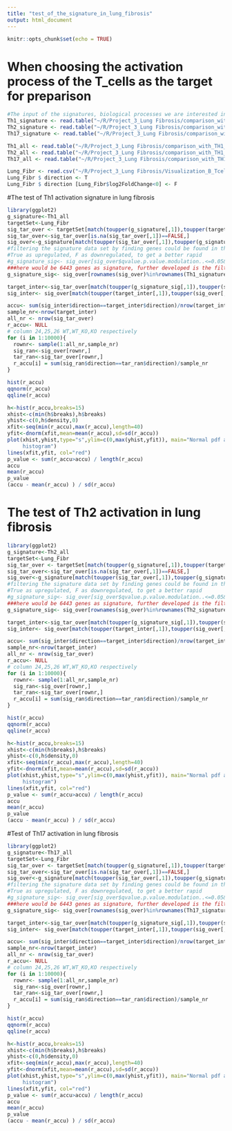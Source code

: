 ```yaml
---
title: "test_of_the_signature_in_lung_fibrosis"
output: html_document
---
```


```r
knitr::opts_chunk$set(echo = TRUE)
```
# When choosing the activation process of the T_cells as the target for preparison
```r
#The input of the signatures, biological processes we are interested in are the activation of Th1, Th2 and Th17
Th1_signature <- read.table("~/R/Project_3_Lung Fibrosis/comparison_with_TH1_TH2/GSE14308_TH2_VS_TH1_UP_for_TH/GSE14308_family.xml/Th0 to Th1.txt",stringsAsFactors = F, as.is = T)
Th2_signature <- read.table("~/R/Project_3_Lung Fibrosis/comparison_with_TH1_TH2/GSE14308_TH2_VS_TH1_UP_for_TH/GSE14308_family.xml/Th0 to Th2.txt",stringsAsFactors = F, as.is = T)
Th17_signature <- read.table("~/R/Project_3_Lung Fibrosis/comparison_with_TH1_TH2/GSE14308_TH2_VS_TH1_UP_for_TH/GSE14308_family.xml/Th0 to Th17.txt",stringsAsFactors = F, as.is = T)

Th1_all <- read.table("~/R/Project_3_Lung Fibrosis/comparison_with_TH1_TH2/GSE14308_TH2_VS_TH1_UP_for_TH/GSE14308_family.xml/overall_expression_of_Th1.txt", stringsAsFactors = F, as.is = T)
Th2_all <- read.table("~/R/Project_3_Lung Fibrosis/comparison_with_TH1_TH2/GSE14308_TH2_VS_TH1_UP_for_TH/GSE14308_family.xml/overall_expression_of_Th2.txt", stringsAsFactors = F, as.is = T)
Th17_all <- read.table("~/R/Project_3_Lung Fibrosis/comparison_with_TH1_TH2/GSE14308_TH2_VS_TH1_UP_for_TH/GSE14308_family.xml/overall_expression_of_Th17.txt", stringsAsFactors = F, as.is = T)

Lung_Fibr <- read.csv("~/R/Project_3_Lung Fibrosis/Visualization_B_Tcells/DifferentialExpressionResults_TCells.csv",stringsAsFactors = F, as.is = T)
Lung_Fibr $ direction <- T
Lung_Fibr $ direction [Lung_Fibr$log2FoldChange<0] <- F
```
#The test of Th1 activation signature in lung fibrosis
```r
library(ggplot2)
g_signature<-Th1_all
targetSet<-Lung_Fibr
sig_tar_over <- targetSet[match(toupper(g_signature[,1]),toupper(targetSet[,1])),]
sig_tar_over<-sig_tar_over[is.na(sig_tar_over[,1])==FALSE,]
sig_over<-g_signature[match(toupper(sig_tar_over[,1]),toupper(g_signature[,1])),]
#filtering the signature data set by finding genes could be found in the signature set, also important
#True as upregulated, F as downregulated, to get a better rapid
#g_signature_sig<- sig_over[sig_over$qvalue.p.value.modulation..<=0.05&abs(sig_over$FoldChange.Combi.vs..none.)>=2,]
###here would be 6443 genes as signature, further developed is the filtering of the genes
g_signature_sig<- sig_over[rownames(sig_over)%in%rownames(Th1_signature),]

target_inter<-sig_tar_over[match(toupper(g_signature_sig[,1]),toupper(sig_tar_over[,1])),]
sig_inter<- sig_over[match(toupper(target_inter[,1]),toupper(sig_over[,1])),]

accu<- sum(sig_inter$direction==target_inter$direction)/nrow(target_inter)
sample_nr<-nrow(target_inter)
all_nr <- nrow(sig_tar_over)
r_accu<- NULL
# column 24,25,26 WT,WT_KO,KO respectively
for (i in 1:10000){
  rownr<- sample(1:all_nr,sample_nr) 
  sig_ran<-sig_over[rownr,]
  tar_ran<-sig_tar_over[rownr,]
  r_accu[i] = sum(sig_ran$direction==tar_ran$direction)/sample_nr
}

hist(r_accu)
qqnorm(r_accu)
qqline(r_accu)

h<-hist(r_accu,breaks=15)
xhist<-c(min(h$breaks),h$breaks)
yhist<-c(0,h$density,0)
xfit<-seq(min(r_accu),max(r_accu),length=40)
yfit<-dnorm(xfit,mean=mean(r_accu),sd=sd(r_accu))
plot(xhist,yhist,type="s",ylim=c(0,max(yhist,yfit)), main="Normal pdf and
     histogram")
lines(xfit,yfit, col="red")
p_value <- sum(r_accu>accu) / length(r_accu)
accu
mean(r_accu)
p_value 
(accu - mean(r_accu) ) / sd(r_accu)
```

# The test of Th2 activation in lung fibrosis

```r

library(ggplot2)
g_signature<-Th2_all
targetSet<-Lung_Fibr
sig_tar_over <- targetSet[match(toupper(g_signature[,1]),toupper(targetSet[,1])),]
sig_tar_over<-sig_tar_over[is.na(sig_tar_over[,1])==FALSE,]
sig_over<-g_signature[match(toupper(sig_tar_over[,1]),toupper(g_signature[,1])),]
#filtering the signature data set by finding genes could be found in the signature set, also important
#True as upregulated, F as downregulated, to get a better rapid
#g_signature_sig<- sig_over[sig_over$qvalue.p.value.modulation..<=0.05&abs(sig_over$FoldChange.Combi.vs..none.)>=2,]
###here would be 6443 genes as signature, further developed is the filtering of the genes
g_signature_sig<- sig_over[rownames(sig_over)%in%rownames(Th2_signature),]

target_inter<-sig_tar_over[match(toupper(g_signature_sig[,1]),toupper(sig_tar_over[,1])),]
sig_inter<- sig_over[match(toupper(target_inter[,1]),toupper(sig_over[,1])),]

accu<- sum(sig_inter$direction==target_inter$direction)/nrow(target_inter)
sample_nr<-nrow(target_inter)
all_nr <- nrow(sig_tar_over)
r_accu<- NULL
# column 24,25,26 WT,WT_KO,KO respectively
for (i in 1:10000){
  rownr<- sample(1:all_nr,sample_nr) 
  sig_ran<-sig_over[rownr,]
  tar_ran<-sig_tar_over[rownr,]
  r_accu[i] = sum(sig_ran$direction==tar_ran$direction)/sample_nr
}

hist(r_accu)
qqnorm(r_accu)
qqline(r_accu)

h<-hist(r_accu,breaks=15)
xhist<-c(min(h$breaks),h$breaks)
yhist<-c(0,h$density,0)
xfit<-seq(min(r_accu),max(r_accu),length=40)
yfit<-dnorm(xfit,mean=mean(r_accu),sd=sd(r_accu))
plot(xhist,yhist,type="s",ylim=c(0,max(yhist,yfit)), main="Normal pdf and
     histogram")
lines(xfit,yfit, col="red")
p_value <- sum(r_accu>accu) / length(r_accu)
accu
mean(r_accu)
p_value 
(accu - mean(r_accu) ) / sd(r_accu)
```

#Test of Th17 activation in lung fibrosis

```r
library(ggplot2)
g_signature<-Th17_all
targetSet<-Lung_Fibr
sig_tar_over <- targetSet[match(toupper(g_signature[,1]),toupper(targetSet[,1])),]
sig_tar_over<-sig_tar_over[is.na(sig_tar_over[,1])==FALSE,]
sig_over<-g_signature[match(toupper(sig_tar_over[,1]),toupper(g_signature[,1])),]
#filtering the signature data set by finding genes could be found in the signature set, also important
#True as upregulated, F as downregulated, to get a better rapid
#g_signature_sig<- sig_over[sig_over$qvalue.p.value.modulation..<=0.05&abs(sig_over$FoldChange.Combi.vs..none.)>=2,]
###here would be 6443 genes as signature, further developed is the filtering of the genes
g_signature_sig<- sig_over[rownames(sig_over)%in%rownames(Th17_signature),]

target_inter<-sig_tar_over[match(toupper(g_signature_sig[,1]),toupper(sig_tar_over[,1])),]
sig_inter<- sig_over[match(toupper(target_inter[,1]),toupper(sig_over[,1])),]

accu<- sum(sig_inter$direction==target_inter$direction)/nrow(target_inter)
sample_nr<-nrow(target_inter)
all_nr <- nrow(sig_tar_over)
r_accu<- NULL
# column 24,25,26 WT,WT_KO,KO respectively
for (i in 1:10000){
  rownr<- sample(1:all_nr,sample_nr) 
  sig_ran<-sig_over[rownr,]
  tar_ran<-sig_tar_over[rownr,]
  r_accu[i] = sum(sig_ran$direction==tar_ran$direction)/sample_nr
}

hist(r_accu)
qqnorm(r_accu)
qqline(r_accu)

h<-hist(r_accu,breaks=15)
xhist<-c(min(h$breaks),h$breaks)
yhist<-c(0,h$density,0)
xfit<-seq(min(r_accu),max(r_accu),length=40)
yfit<-dnorm(xfit,mean=mean(r_accu),sd=sd(r_accu))
plot(xhist,yhist,type="s",ylim=c(0,max(yhist,yfit)), main="Normal pdf and
     histogram")
lines(xfit,yfit, col="red")
p_value <- sum(r_accu>accu) / length(r_accu)
accu
mean(r_accu)
p_value 
(accu - mean(r_accu) ) / sd(r_accu)
```





